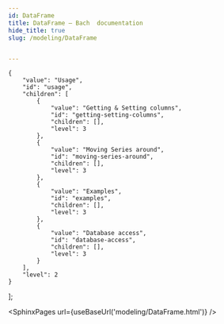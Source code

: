 ```yaml
---
id: DataFrame
title: DataFrame — Bach  documentation
hide_title: true
slug: /modeling/DataFrame


---
```

<head>
    <meta name="description" content="DataFrame — Bach  documentation" />
    <meta property="og:description" content="DataFrame — Bach  documentation" />
</head>

    {
        "value": "Usage",
        "id": "usage",
        "children": [
            {
                "value": "Getting & Setting columns",
                "id": "getting-setting-columns",
                "children": [],
                "level": 3
            },
            {
                "value": "Moving Series around",
                "id": "moving-series-around",
                "children": [],
                "level": 3
            },
            {
                "value": "Examples",
                "id": "examples",
                "children": [],
                "level": 3
            },
            {
                "value": "Database access",
                "id": "database-access",
                "children": [],
                "level": 3
            }
        ],
        "level": 2
    }
];




<SphinxPages url={useBaseUrl('modeling/DataFrame.html')} />
